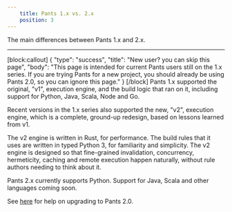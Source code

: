 ```yaml
---
    title: Pants 1.x vs. 2.x
    position: 3
---
```


The main differences between Pants 1.x and 2.x.

---

[block:callout]
{
  "type": "success",
  "title": "New user? you can skip this page",
  "body": "This page is intended for current Pants users still on the 1.x series. If you are trying Pants for a new project, you should already be using Pants 2.0, so you can ignore this page."
}
[/block]
Pants 1.x supported the original, "v1", execution engine, and the build logic that ran on it, including support for Python, Java, Scala, Node and Go.  

Recent versions in the 1.x series also supported the new, "v2", execution engine, which is a complete, ground-up redesign, based on lessons learned from v1.

The v2 engine is written in Rust, for performance. The build rules that it uses are written in typed Python 3, for familiarity and simplicity. The v2 engine is designed so that fine-grained invalidation, concurrency, hermeticity, caching and remote execution happen naturally, without rule authors needing to think about it.

Pants 2.x currently supports Python. Support for Java, Scala and other languages coming soon.

See [here](doc:how-to-upgrade-pants-2-0) for help on upgrading to Pants 2.0.